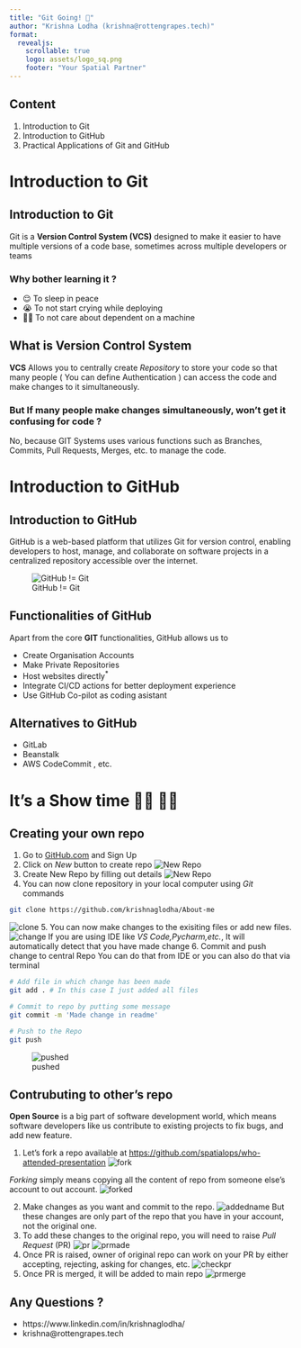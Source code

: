 ```yaml
---
title: "Git Going! 🚀"
author: "Krishna Lodha (krishna@rottengrapes.tech)"
format: 
  revealjs: 
    scrollable: true
    logo: assets/logo_sq.png
    footer: "Your Spatial Partner"
---
```


## Content 

::: {.incremental}
1. Introduction to Git
2. Introduction to GitHub
3. Practical Applications of Git and GitHub
:::


# Introduction to Git  {.center}


## Introduction to Git

Git is a **Version Control System (VCS)** designed to make it easier to have multiple versions of a code base,
sometimes across multiple developers or teams

### Why bother learning it ? 

::: {.incremental}
- 😌 To sleep in peace 
- 😭 To not start crying while deploying
- 🤸🏻 To not care about dependent on a machine
:::


## What is Version Control System

**VCS** Allows you to centrally create *Repository* to store your code so that many people ( You can define Authentication ) can access the code and make changes to it simultaneously. 

### But If many people make changes simultaneously, won't get it confusing for code ? 

No, because GIT Systems uses various functions such as Branches, Commits, Pull Requests, Merges, etc. to manage the code. 


# Introduction to GitHub  {.center}

## Introduction to GitHub 

GitHub is a web-based platform that utilizes Git for version control, enabling developers to host, manage, and collaborate on software projects in a centralized repository accessible over the internet. 

![GitHub != Git](./assets/git-github.png "a title")

## Functionalities of GitHub

Apart from the core **GIT** functionalities, GitHub allows us to 

::: {.incremental}
- Create Organisation Accounts
- Make Private Repositories
- Host websites directly<sup>*</sup>
- Integrate CI/CD actions for better deployment experience
- Use GitHub Co-pilot as coding asistant 
:::

## Alternatives to GitHub

- GitLab
- Beanstalk
- AWS CodeCommit , etc. 

# It's a Show time 🕺🏼 💃🏼  {.center}

## Creating your own repo {.scrollable}

1. Go to [GitHub.com](https://github.com/) and Sign Up
2. Click on *New* button to create repo
![New Repo](./assets/new-repo.png "a title")
3. Create New Repo by filling out details
![New Repo](./assets/repo-info.png "a title")
4. You can now clone repository in your local computer using *Git* commands 
   
```bash
git clone https://github.com/krishnaglodha/About-me
```
![clone](./assets/clone.png "a title")
5. You can now make changes to the exisiting files or add new files. 
![change](./assets/change.png "a title")
If you are using IDE like *VS Code,Pycharm,etc.*, It will automatically detect that you have made change
6. Commit and push change to central Repo
You can do that from IDE or you can also do that via terminal

```bash
# Add file in which change has been made
git add . # In this case I just added all files

# Commit to repo by putting some message 
git commit -m 'Made change in readme'

# Push to the Repo
git push 
```

![pushed](./assets/pushed.png "a title")

## Contrubuting to other's repo {.scrollable}

**Open Source** is a big part of software development world, which means software developers like us contribute to existing projects to fix bugs, and add new feature. 

1. Let's fork a repo available at [https://github.com/spatialops/who-attended-presentation](https://github.com/spatialops/who-attended-presentation)
![fork](./assets/fork.png "a title")

*Forking* simply means copying all the content of repo from someone else's account to out account. 
![forked](./assets/forked.png "a title")

2. Make changes as you want and commit to the repo. 
![addedname](./assets/addedname.png "a title")
But these changes are only part of the repo that you have in your account, not the original one.
3. To add these changes to the original repo, you will need to raise *Pull Request* (PR)
![pr](./assets/pr.png "a title")
![prmade](./assets/prmade.png "a title")
4. Once PR is raised, owner of original repo can work on your PR by either accepting, rejecting, asking for changes, etc.
![checkpr](./assets/checkpr.png "a title")
5. Once PR is merged, it will be added to main repo
![prmerge](./assets/prmerge.png "a title")


## Any Questions ?

- https://www.linkedin.com/in/krishnaglodha/
- krishna@rottengrapes.tech
